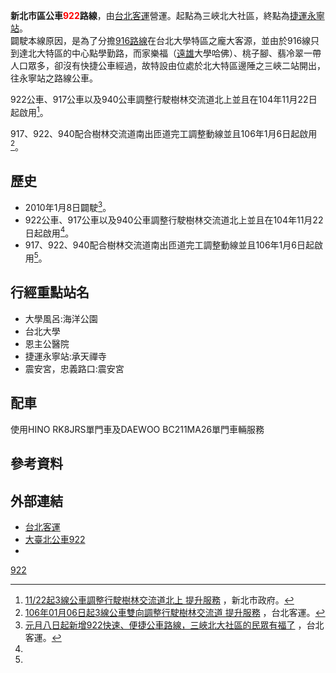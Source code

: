{{Infobox Bus Route
| number = 新北市區<font color="red">922</font>路線
| image =[[File:919FU_922.jpg|300px]]
| bgcolor = white
| fontcolor = red
| system = 新北市區
| manager = 新北市政府交通局運輸管理科
| operator = <!-- 注释出：[[File:Taipei_Bus_2nd_logo.png|50px]] -->台北客運
| garage = 三峽二站
| garage1 =
| vehicle =
| start = 三峽
| via ={{BS-map
|title=新北市區公車922路站牌
|legend=0
|lua=1
|map=
KBHFa~~'''三峽二站'''
BS2+l\BS2+r
籠埔國小! !BHF(R)g\BHF(L)f~~姑娘廟
學成路一! !BHF(R)g\BHF(L)f~~大義路口
BS2l\BS2r
BHF~~學成大雅路口
BHF~~學成大成路口
BHF~~南園
BHF(L)f~~上善若水社區
BHF~~北美館社區
BHF~~桃子腳國中小
BHF~~森林公園
BHF~~大學風呂
BHF(L)f~~海洋公園
BHF~~學勤路
BHF~~大學學勤路口
BHF~~鼎禮社區
BHF~~北大高中
BHF~~學府大雅路口
BHF~~學府大成路口
BHF~~柑園市民活動中心
STR~~[[File:TWHW3.svg|20px]]
uKMW~~樹林收費站（不停靠）
STR~~[[File:TWHW3.svg|20px]]
BHF(L)f~~中央路三段
BHF~~[[File:The_seal_of_Department_of_Rapid_Transit_Systems,_Taipei_City_Government_20140108.svg|20px]]捷運永寧站
BS2+l\BS2+r
中華路口! !BHF(R)g\BHF(L)f~~忠義路口
震安宮! !BHF(R)g\STR
STRl\STRr
}}
| via1 = 
| end = 捷運永寧站
| length =
| level = 平日：06:00～22:40<br />假日：06:30～23:20
| level1 =
| frequency =平日 尖峰8～10分 離峰12～20分 <br />例假日 0630 0700 0720 0740 0800 0820 0840 0900 0915 0930 0945 1000 1015 1030 1045 1100 1120 1140 1200 1220 1240 1300 1320 1340 1400 1420 1440 1500 1520 1540 1600 1620 1640 1700 1715 1730 1745 1800 1815 1830 1845 1900 1915 1930 1945 2000 2020 2040 2100 2120 2140 2200 2220 2240 2300 2320
| frequency1 =

| time =
| fare = 兩段票
| section_fare_1 =樹林收費站
| section_fare_buffer_1 =
| section_fare_2 =
| section_fare_buffer_2 =
| other_route =
| compete =
}}
'''新北市區公車<font color="red">922</font>路線'''，由[[台北客運|台北客運]]營運。起點為三峽北大社區，終點為[[捷運永寧站|捷運永寧站]]。<br>
闢駛本線原因，是為了分擔[[新北市區公車916路線|916路線]]在台北大學特區之龐大客源，並由於916線只到達北大特區的中心點學勤路，而家樂福（[[遠雄企業團|遠雄]]大學哈佛）、桃子腳、翡冷翠一帶人口眾多，卻沒有快捷公車經過，故特設由位處於北大特區邊陲之三峽二站開出，往永寧站之路線公車。

922公車、917公車以及940公車調整行駛樹林交流道北上並且在104年11月22日起啟用<ref name="#1">[http://www.ntpc.gov.tw/ch/home.jsp?id=28&parentpath=0,6,27&mcustomize=news_view.jsp&dataserno=201511180019&mserno=201309100001 11/22起3線公車調整行駛樹林交流道北上 提升服務] {{Wayback|url=http://www.ntpc.gov.tw/ch/home.jsp?id=28&parentpath=0,6,27&mcustomize=news_view.jsp&dataserno=201511180019&mserno=201309100001 |date=20190526170324 }}，新北市政府。</ref>。

917、922、940配合樹林交流道南出匝道完工調整動線並且106年1月6日起啟用<ref name="#2">[http://www.tpebus.com.tw/newsfile/shownews.php?newsno=1198 106年01月06日起3線公車雙向調整行駛樹林交流道 提升服務] {{Wayback|url=http://www.tpebus.com.tw/newsfile/shownews.php?newsno=1198 |date=20200813201450 }}，台北客運。</ref>。

==歷史==
* 2010年1月8日闢駛<ref>[http://www.tpebus.com.tw/newsfile/155.html 元月八日起新增922快速、便捷公車路線，三峽北大社區的民眾有福了] {{Wayback|url=http://www.tpebus.com.tw/newsfile/155.html |date=20191002070316 }}，台北客運。</ref>。
* 922公車、917公車以及940公車調整行駛樹林交流道北上並且在104年11月22日起啟用<ref name="#1"/>。
*917、922、940配合樹林交流道南出匝道完工調整動線並且106年1月6日起啟用<ref name="#2"/>。

==行經重點站名==
*大學風呂:海洋公園
*台北大學
*恩主公醫院
*捷運永寧站:承天禪寺
*震安宮，忠義路口:震安宮

==配車==
使用HINO RK8JRS單門車及DAEWOO BC211MA26單門車輛服務

==參考資料==
{{reflist}}

==外部連結==
*[http://www.tpebus.com.tw/ 台北客運] {{Wayback|url=http://www.tpebus.com.tw/ |date=20191228013356 }} 
*[https://ebus.gov.taipei/EBus/VsSimpleMap?gb=0&routeid=0400092200 大臺北公車922] {{Wayback|url=https://ebus.gov.taipei/EBus/VsSimpleMap?gb=0&routeid=0400092200 |date=20200929200554 }}
*{{facebook|TransTaipei|暢行台北公車客運資訊站}}
{{新北市區公車路線}}
{{台北聯營公車路線}}
{{台北聯營公車}}

[[Category:新北市區公車路線|922]]